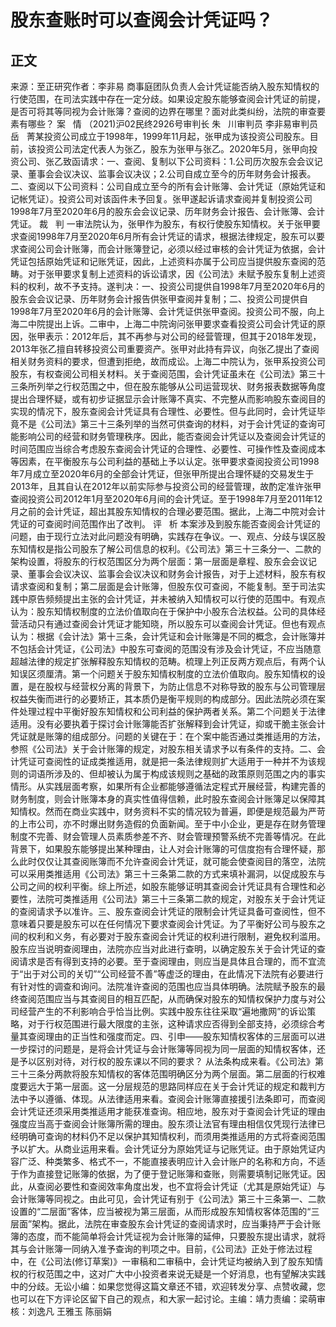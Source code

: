 # 股东查账时可以查阅会计凭证吗？
## 正文
来源：至正研究作者：李非易 商事庭团队负责人会计凭证能否纳入股东知情权的行使范围，在司法实践中存在一定分歧。如果设定股东能够查阅会计凭证的前提，是否可将其等同视为会计账簿？查阅的边界在哪里？面对此类纠纷，法院的审查要素有哪些？ 案   情 （2021)沪02民终2926号审判长 朱   川审判员 李非易审判员 岳   菁某投资公司成立于1998年，1999年11月起，张甲成为该投资公司股东。目前，该投资公司法定代表人为张乙，股东为张甲与张乙。2020年5月，张甲向投资公司、张乙致函请求：一、查阅、复制以下公司资料：1.公司历次股东会会议记录、董事会会议决议、监事会议决议；2.公司自成立至今的历年财务会计报表。二、查阅以下公司资料：公司自成立至今的所有会计账簿、会计凭证（原始凭证和记帐凭证）。投资公司对该函件未予回复。张甲遂起诉请求查阅并复制投资公司1998年7月至2020年6月的股东会会议记录、历年财务会计报告、会计账簿、会计凭证。 裁   判 一审法院认为，张甲作为股东，有权行使股东知情权。关于张甲要求查阅1998年7月至2020年6月所有会计凭证的请求，根据法律规定，股东可以要求查阅公司会计账簿，而会计账簿登记，必须以经过审核的会计凭证为依据，会计凭证包括原始凭证和记账凭证，因此，上述资料亦属于公司应当提供股东查阅的范畴。对于张甲要求复制上述资料的诉讼请求，因《公司法》未赋予股东复制上述资料的权利，故不予支持。遂判决：一、投资公司提供自1998年7月至2020年6月的股东会会议记录、历年财务会计报告供张甲查阅并复制；二、投资公司提供自1998年7月至2020年6月的会计账簿、会计凭证供张甲查阅。投资公司不服，向上海二中院提出上诉。二审中，上海二中院询问张甲要求查看投资公司会计凭证的原因，张甲表示：2012年后，其不再参与对公司的经营管理，但其于2018年发现，2013年张乙擅自转移投资公司重要资产。张甲对此持有异议，向张乙提出了查阅相关财务资料的要求，但遭到拒绝，故而成讼。上海二中院认为，张甲系投资公司股东，有权查阅公司相关材料。关于查阅范围，会计凭证虽未在《公司法》第三十三条所列举之行权范围之中，但在股东能够从公司运营现状、财务报表数据等角度提出合理怀疑，或有初步证据显示会计账簿不真实、不完整从而影响股东查阅目的实现的情况下，股东查阅会计凭证具有合理性、必要性。但与此同时，会计凭证毕竟不是《公司法》第三十三条列举的当然可供查询的材料，对于会计凭证的查询可能影响公司的经营和财务管理秩序。因此，能否查阅会计凭证以及查阅会计凭证的时间范围应当综合考虑股东查阅会计凭证的合理性、必要性、可操作性及查阅成本等因素，在平衡股东与公司利益的基础上予以认定。张甲要求查阅投资公司1998年7月成立至2020年6月的全部会计凭证，但张甲所提出合理怀疑的交易发生于2013年，且其自认在2012年以前实际参与投资公司的经营管理，故酌定准许张甲查阅投资公司2012年1月至2020年6月间的会计凭证。至于1998年7月至2011年12月之前的会计凭证，超出其股东知情权的合理必要范围。据此，上海二中院对会计凭证的可查阅时间范围作出了改判。 评   析 本案涉及到股东能否查阅会计凭证的问题，由于现行立法对此问题没有明确，实践存在争议。一、观点、分歧与误区股东知情权是指公司股东了解公司信息的权利。《公司法》第三十三条分一、二款的架构设置，将股东的行权范围区分为两个层面：第一层面是章程、股东会会议记录、董事会会议决议、监事会会议决议和财务会计报告，对于上述材料，股东有权请求查阅和复制；第二层面是会计账簿，但股东仅可查阅，不能复制。至于司法实践中原告频频提出主张的会计凭证，并未被纳入知情权可以行使的范围中。有观点认为：股东知情权制度的立法价值取向在于保护中小股东合法权益。公司的具体经营活动只有通过查阅会计凭证才能知晓，所以股东可以查阅会计凭证。但也有观点认为：根据《会计法》第十三条，会计凭证和会计账簿是不同的概念，会计账簿并不包括会计凭证，《公司法》中股东可查阅的范围没有涉及会计凭证，不应当随意超越法律的规定扩张解释股东知情权的范畴。梳理上列正反两方观点后，有两个认知误区须厘清。第一个问题关于股东知情权制度的立法价值取向。股东知情权的设置，是在股权与经营权分离的背景下，为防止信息不对称导致的股东与公司管理层权益失衡而进行的必要矫正，其本质仍是衡平规则的构成部分。因此法院必须在案件处理过程中平衡好股东知情权和公司利益的保护两者关系。第二个问题关于法律适用。没有必要执着于探讨会计账簿能否扩张解释到会计凭证，抑或干脆主张会计凭证就是账簿的组成部分。问题的关键在于：在个案中能否通过类推适用的方法，参照《公司法》关于会计账簿的规定，对股东相关请求予以有条件的支持。二、会计凭证可查阅性的证成类推适用，就是把一条法律规则扩大适用于一种并不为该规则的词语所涉及的、但却被认为属于构成该规则之基础的政策原则范围之内的事实情形。从实践层面考察，如果所有企业都能够遵循法定程式开展经营，构建完善的财务制度，则会计账簿本身的真实性值得信赖，此时股东查阅会计账簿足以保障其知情权。然而在商业实践中，财务资料不实的情况较为普遍，即便是规范最为严苛的上市公司，亦不时爆出财务造假的负面新闻。至于中小企业，更是存在财务管理制度不完善、财会管理人员素质参差不齐、财会管理预警系统不完善等情况。在此背景下，如果股东能够提出某种理由，让人对会计账簿的可信度抱有合理怀疑，那么此时仅仅让其查阅账簿而不允许查阅会计凭证，就可能会使查阅目的落空，法院可以采用类推适用《公司法》第三十三条第二款的方式来填补漏洞，以促成股东与公司之间的权利平衡。综上所述，如股东能够证明其查阅会计凭证具有合理性和必要性，法院可类推适用《公司法》第三十三条第二款的规定，对股东关于会计凭证的查阅请求予以准许。三、股东查阅会计凭证的限制会计凭证具备可查阅性，但不意味着只要是股东可以在任何情况下要求查阅会计凭证。为了平衡好公司与股东之间的权利和义务，有必要对于股东查阅会计凭证的权利进行限制，避免权利滥用。股东应当说明查阅理由，法院亦应当对此进行查明，以确定股东关于会计凭证的查阅请求是否有得到支持的必要。至于查阅理由，则应当是具体且合理的，而不宜流于“出于对公司的关切”“公司经营不善”等虚泛的理由，在此情况下法院有必要进行有针对性的调查和询问。法院准许查阅的范围也应当具体明确。法院赋予股东的最终查阅范围应当与其查阅目的相互匹配，从而确保对股东的知情权保护力度与对公司经营产生的不利影响合乎恰当比例。实践中股东往往采取“遍地撒网”的诉讼策略，对于行权范围进行最大限度的主张，这种请求应否得到全部支持，必须综合考量其查阅理由的正当性和强度而定。四、引申——股东知情权客体的三层面可以进一步探讨的问题是，是将会计凭证与会计账簿等同视为同一层面的知情权客体，还是予以区别对待，对行权的股东课以不同的要求？ 从法条构成来看。《公司法》第三十三条分两款将股东知情权的客体范围明确区分为两个层面。第二层面的行权难度要远大于第一层面。这一分层规范的思路同样应在关于会计凭证的规定和裁判方法中予以遵循、体现。从法律适用来看。查阅会计账簿直接援引法条即可，而查阅会计凭证还须采用类推适用才能获准查询。相应地，股东对于查阅会计凭证的理由强度应当高于查阅会计账簿所需的理由。股东须让法官有理由相信仅凭现行法律已经明确可查询的材料仍不足以保护其知情权利，而须用类推适用的方式将查阅范围予以扩大。从商业运用来看。会计凭证分为原始凭证与记账凭证。由于原始凭证内容广泛、种类繁多、格式不一，不能直接表明应计入会计账户的名称和方向，不适于作为直接登记账簿的依据，为了便于登记账簿和查账，则需要填制记账凭证。因此，从查阅必要性和查阅效率角度出发，也不宜将会计凭证（尤其是原始凭证）与会计账簿等同视之。由此可见，会计凭证有别于《公司法》第三十三条第一、二款设置的“二层面”客体，应当被视为第三层面，从而形成股东知情权客体范围的“三层面”架构。据此，法院在审查股东会计凭证的查阅请求时，应当秉持严于会计账簿的态度，而不能简单将会计凭证视为会计账簿的延伸，只要股东提出请求，就将其与会计账簿一同纳入准予查询的判项之中。目前，《公司法》正处于修法过程中，在《公司法(修订草案)》一审稿和二审稿中，会计凭证均被纳入到了股东知情权的行权范围之中，这对广大中小投资者来说无疑是一个好消息，也有望解决实践中的分歧。无讼小编：如果您觉得这篇文章还不错，欢迎转发分享、点赞收藏，您也可以在下方评论区留下自己的观点，和大家一起讨论。主编：靖力责编：梁萌审核：刘逸凡 王雅玉 陈丽娟